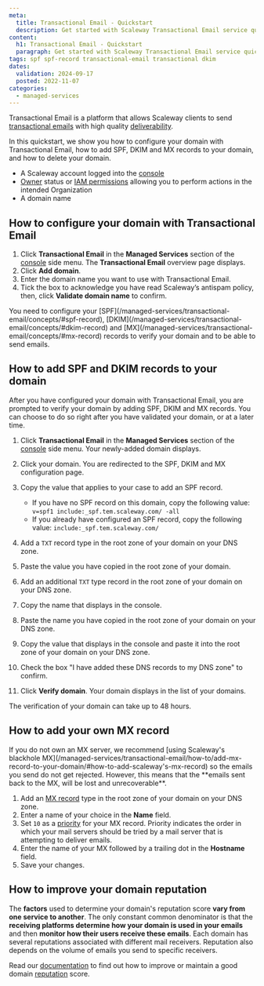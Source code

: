 ```yaml
---
meta:
  title: Transactional Email - Quickstart
  description: Get started with Scaleway Transactional Email service quickly and efficiently.
content:
  h1: Transactional Email - Quickstart
  paragraph: Get started with Scaleway Transactional Email service quickly and efficiently.
tags: spf spf-record transactional-email transactional dkim
dates:
  validation: 2024-09-17
  posted: 2022-11-07
categories:
  - managed-services
---
```


Transactional Email is a platform that allows Scaleway clients to send [transactional emails](/managed-services/transactional-email/concepts/#transactional-email) with high quality [deliverability](/managed-services/transactional-email/concepts/#deliverability).

In this quickstart, we show you how to configure your domain with Transactional Email, how to add SPF, DKIM and MX records to your domain, and how to delete your domain.

<Macro id="requirements" />

- A Scaleway account logged into the [console](https://console.scaleway.com)
- [Owner](/identity-and-access-management/iam/concepts/#owner) status or [IAM permissions](/identity-and-access-management/iam/concepts/#permission) allowing you to perform actions in the intended Organization
- A domain name

## How to configure your domain with Transactional Email

1. Click **Transactional Email** in the **Managed Services** section of the [console](https://console.scaleway.com/) side menu. The **Transactional Email** overview page displays.
2. Click **Add domain**.
3. Enter the domain name you want to use with Transactional Email.
4. Tick the box to acknowledge you have read Scaleway’s antispam policy, then, click **Validate domain name** to confirm.

<Message type="important">
 You need to configure your [SPF](/managed-services/transactional-email/concepts/#spf-record), [DKIM](/managed-services/transactional-email/concepts/#dkim-record) and [MX](/managed-services/transactional-email/concepts/#mx-record) records to verify your domain and to be able to send emails.
</Message>


## How to add SPF and DKIM records to your domain

After you have configured your domain with Transactional Email, you are prompted to verify your domain by adding SPF, DKIM and MX records. You can choose to do so right after you have validated your domain, or at a later time.

1. Click **Transactional Email** in the **Managed Services** section of the [console](https://console.scaleway.com/) side menu. Your newly-added domain displays.
2. Click your domain. You are redirected to the SPF, DKIM and MX configuration page.
3. Copy the value that applies to your case to add an SPF record.
    <Message type="important">
     - If you have no SPF record on this domain, copy the following value: `v=spf1 include:_spf.tem.scaleway.com/ -all`
     - If you already have configured an SPF record, copy the following value: `include:_spf.tem.scaleway.com/`
    </Message>

4. Add a `TXT` record type in the root zone of your domain on your DNS zone.
5. Paste the value you have copied in the root zone of your domain.
6. Add an additional `TXT` type record in the root zone of your domain on your DNS zone.
7. Copy the name that displays in the console.
    <Lightbox src="scaleway_dkim_record_name.webp" alt="" />
8. Paste the name you have copied in the root zone of your domain on your DNS zone.
9. Copy the value that displays in the console and paste it into the root zone of your domain on your DNS zone.
    <Lightbox src="scaleway_dkim_record_name_value.webp" alt="" />
10. Check the box "I have added these DNS records to my DNS zone" to confirm.
11. Click **Verify domain**. Your domain displays in the list of your domains.

<Message type="note">
 The verification of your domain can take up to 48 hours.
</Message>

## How to add your own MX record

<Message type="important">
  If you do not own an MX server, we recommend [using Scaleway's blackhole MX](/managed-services/transactional-email/how-to/add-mx-record-to-your-domain/#how-to-add-scaleway's-mx-record) so the emails you send do not get rejected. However, this means that the **emails sent back to the MX, will be lost and unrecoverable**.
</Message>

1. Add an [MX record](/managed-services/transactional-email/concepts/#mx-record) type in the root zone of your domain on your DNS zone.
2. Enter a name of your choice in the **Name** field.
3. Set `10` as a [priority](/managed-services/transactional-email/concepts/#priority) for your MX record.
    <Message type="note">
     Priority indicates the order in which your mail servers should be tried by a mail server that is attempting to deliver emails.
    </Message>
4. Enter the name of your MX followed by a trailing dot in the **Hostname** field.
5. Save your changes.


## How to improve your domain reputation

The **factors** used to determine your domain's reputation score **vary from one service to another**.
The only constant common denominator is that the **receiving platforms determine how your domain is used in your emails** and then **monitor how their users receive these emails**.
Each domain has several reputations associated with different mail receivers. Reputation also depends on the volume of emails you send to specific receivers.

Read our [documentation](/managed-services/transactional-email/reference-content/understanding-tem-reputation-score/) to find out how to improve or maintain a good domain [reputation](/managed-services/transactional-email/concepts/#reputation-score) score.